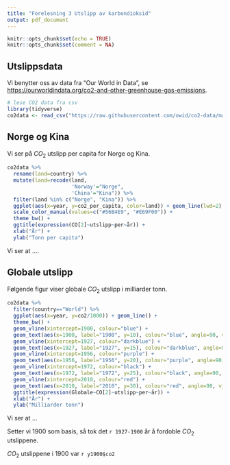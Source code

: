 ---
title: "Forelesning 3 Utslipp av karbondioksid"
output: pdf_document
---

```{r setup, include=FALSE}
knitr::opts_chunk$set(echo = TRUE)
knitr::opts_chunk$set(comment = NA)
```

## Utslippsdata
Vi benytter oss av data fra "Our World in Data", se <https://ourworldindata.org/co2-and-other-greenhouse-gas-emissions>.

```{r data, include=FALSE}
# lese CO2 data fra csv
library(tidyverse)
co2data <- read_csv("https://raw.githubusercontent.com/owid/co2-data/master/owid-co2-data.csv")
```

## Norge og Kina

Vi ser på $CO_2$ utslipp per capita for Norge og Kina.
```{r plot, echo=FALSE}
co2data %>%
  rename(land=country) %>% 
  mutate(land=recode(land,
                     'Norway'="Norge",
                     'China'="Kina")) %>% 
  filter(land %in% c("Norge", "Kina")) %>% 
  ggplot(aes(x=year, y=co2_per_capita, color=land)) + geom_line(lwd=2) +
  scale_color_manual(values=c("#56B4E9", "#E69F00")) +
  theme_bw() + 
  ggtitle(expression(CO[2]~utslipp~per~år)) + 
  xlab("År") +
  ylab("Tonn per capita")
```

Vi ser at ....

\pagebreak

## Globale utslipp

Følgende figur viser globale $CO_2$ utslipp i milliarder tonn.

```{r plot2, echo=FALSE}
co2data %>%
  filter(country=="World") %>% 
  ggplot(aes(x=year, y=co2/1000)) + geom_line() +
  theme_bw() +
  geom_vline(xintercept=1900, colour="blue") +
  geom_text(aes(x=1900, label="1900", y=10), colour="blue", angle=90, vjust = 1.2) +
  geom_vline(xintercept=1927, colour="darkblue") +
  geom_text(aes(x=1927, label="1927", y=15), colour="darkblue", angle=90, vjust = 1.2) +
  geom_vline(xintercept=1956, colour="purple") +
  geom_text(aes(x=1956, label="1956", y=20), colour="purple", angle=90, vjust = 1.2) +
  geom_vline(xintercept=1972, colour="black") +
  geom_text(aes(x=1972, label="1972", y=25), colour="black", angle=90, vjust = 1.2) +
  geom_vline(xintercept=2010, colour="red") +
  geom_text(aes(x=2010, label="2010", y=30), colour="red", angle=90, vjust = 1.2) +
  ggtitle(expression(Globale~CO[2]~utslipp~per~år)) + 
  xlab("År") +
  ylab("Milliarder tonn")
```

Vi ser at ...

Setter vi 1900 som basis, så tok det `r 1927-1900` år å fordoble $CO_2$ utslippene.

$CO_2$ utslippene i 1900 var `r y1900$co2`

